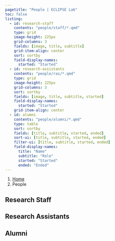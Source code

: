 ```yaml
---
pagetitle: "People | ECLIPSE Lab"
toc: false
listing:
  - id: research-staff
    contents: "people/staff/*.qmd"
    type: grid
    image-height: 225px
    grid-columns: 3
    fields: [image, title, subtitle]
    grid-item-align: center
    sort: sortby
    field-display-names: 
      started: "Started"
  - id: research-assistants
    contents: "people/ras/*.qmd"
    type: grid
    image-height: 225px
    grid-columns: 3
    sort: sortby
    fields: [image, title, subtitle, started]
    field-display-names: 
      started: "Started"
    grid-item-align: center
  - id: alumni
    contents: "people/alumni/*.qmd"
    type: table
    sort: sortby
    fields: [title, subtitle, started, ended]
    sort-ui: [title, subtitle, started, ended]
    filter-ui: [title, subtitle, started, ended]
    field-display-names: 
      title: "Name"
      subtitle: "Role"
      started: "Started"
      ended: "Ended"
---
```


```{=html}
<nav aria-label="breadcrumb">
  <ol class="breadcrumb">
    <li class="breadcrumb-item"><a href="index.html">Home</a></li>
    <li class="breadcrumb-item active" aria-current="page">People</li>
  </ol>
</nav>
```


## Research Staff

:::{#research-staff}
:::

## Research Assistants

:::{#research-assistants}
:::

## Alumni

:::{#alumni}
:::
